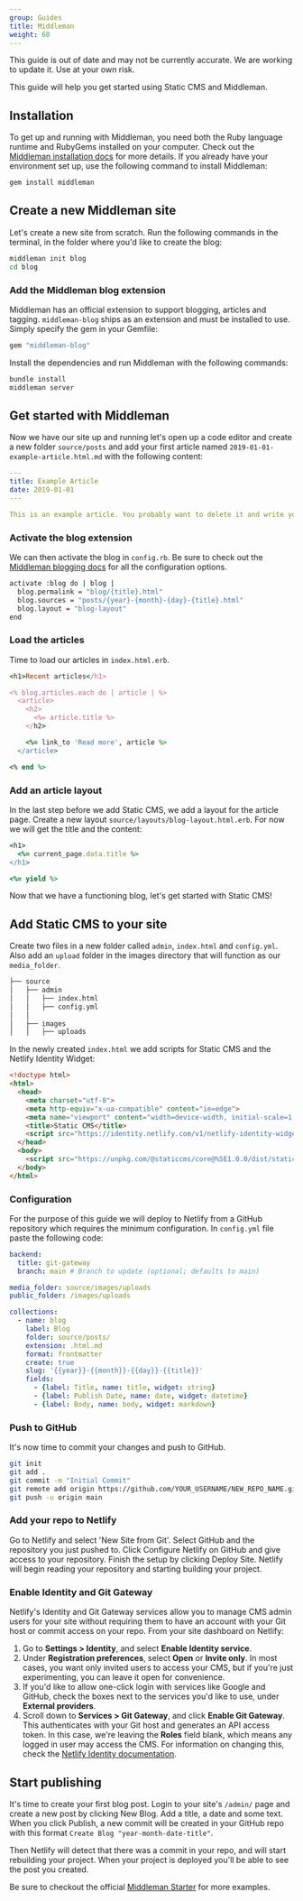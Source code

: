 ```yaml
---
group: Guides
title: Middleman
weight: 60
---
```


<Alert severity="warning">This guide is out of date and may not be currently accurate. We are working to update it. Use at your own risk.</Alert>

This guide will help you get started using Static CMS and Middleman.

## Installation
To get up and running with Middleman, you need both the Ruby language runtime and RubyGems installed on your computer. Check out the [Middleman installation docs](https://middlemanapp.com/basics/install/) for more details. If you already have your environment set up, use the following command to install Middleman:

```bash
gem install middleman
```

## Create a new Middleman site
Let's create a new site from scratch. Run the following commands in the terminal, in the folder where you'd like to create the blog:

```bash
middleman init blog
cd blog
```

### Add the Middleman blog extension
Middleman has an official extension to support blogging, articles and tagging. `middleman-blog` ships as an extension and must be installed to use. Simply specify the gem in your Gemfile:

```bash
gem "middleman-blog"
```
Install the dependencies and run Middleman with the following commands:

```bash
bundle install
middleman server
```

## Get started with Middleman

Now we have our site up and running let's open up a code editor and create a new folder `source/posts` and add your first article named `2019-01-01-example-article.html.md` with the following content:


```yml
---
title: Example Article
date: 2019-01-01
---

This is an example article. You probably want to delete it and write your own articles once you finished this guide!
```

### Activate the blog extension
We can then activate the blog in `config.rb`. Be sure to check out the [Middleman blogging docs](https://middlemanapp.com/basics/blogging/) for all the configuration options.

```bash
activate :blog do | blog |
  blog.permalink = "blog/{title}.html"
  blog.sources = "posts/{year}-{month}-{day}-{title}.html"
  blog.layout = "blog-layout"
end
```

### Load the articles
Time to load our articles in `index.html.erb`.

```ruby
<h1>Recent articles</h1>

<% blog.articles.each do | article | %>
  <article>
    <h2>
      <%= article.title %>
    </h2>

    <%= link_to 'Read more', article %>
  </article>

<% end %>
```

### Add an article layout
In the last step before we add Static CMS, we add a layout for the article page. Create a new layout `source/layouts/blog-layout.html.erb`. For now we will get the title and the content:
```ruby
<h1>
  <%= current_page.data.title %>
</h1>

<%= yield %>
```

Now that we have a functioning blog, let's get started with Static CMS!

## Add Static CMS to your site

Create two files in a new folder called `admin`, `index.html` and `config.yml`. Also add an `upload` folder in the images directory that will function as our `media_folder`.
```bash
├── source
│   ├── admin
│   │   ├── index.html
│   │   ├── config.yml
│   │
│   ├── images
│   │   ├── uploads
```


In the newly created `index.html` we add scripts for Static CMS and the Netlify Identity Widget:

```html
<!doctype html>
<html>
  <head>
    <meta charset="utf-8">
    <meta http-equiv="x-ua-compatible" content="ie=edge">
    <meta name="viewport" content="width=device-width, initial-scale=1, shrink-to-fit=no">
    <title>Static CMS</title>
    <script src="https://identity.netlify.com/v1/netlify-identity-widget.js" type="text/javascript"></script>
  </head>
  <body>
    <script src="https://unpkg.com/@staticcms/core@%5E1.0.0/dist/static-cms-core.js" type="text/javascript"></script>
  </body>
</html>

```

### Configuration

For the purpose of this guide we will deploy to Netlify from a GitHub repository which requires the minimum configuration. In `config.yml` file paste the following code:

```yml
backend:
  title: git-gateway
  branch: main # Branch to update (optional; defaults to main)

media_folder: source/images/uploads
public_folder: /images/uploads

collections:
  - name: blog
    label: Blog
    folder: source/posts/
    extension: .html.md
    format: frontmatter
    create: true
    slug: '{{year}}-{{month}}-{{day}}-{{title}}'
    fields:
      - {label: Title, name: title, widget: string}
      - {label: Publish Date, name: date, widget: datetime}
      - {label: Body, name: body, widget: markdown}
```

### Push to GitHub
It's now time to commit your changes and push to GitHub. 

```bash
git init
git add .
git commit -m "Initial Commit"
git remote add origin https://github.com/YOUR_USERNAME/NEW_REPO_NAME.git
git push -u origin main
```

### Add your repo to Netlify

Go to Netlify and select 'New Site from Git'. Select GitHub and the repository you just pushed to. Click Configure Netlify on GitHub and give access to your repository. Finish the setup by clicking Deploy Site. Netlify will begin reading your repository and starting building your project.

### Enable Identity and Git Gateway

Netlify's Identity and Git Gateway services allow you to manage CMS admin users for your site without requiring them to have an account with your Git host or commit access on your repo. From your site dashboard on Netlify:

1. Go to **Settings > Identity**, and select **Enable Identity service**.
2. Under **Registration preferences**, select **Open** or **Invite only**. In most cases, you want only invited users to access your CMS, but if you're just experimenting, you can leave it open for convenience.
3. If you'd like to allow one-click login with services like Google and GitHub, check the boxes next to the services you'd like to use, under **External providers**.
4. Scroll down to **Services > Git Gateway**, and click **Enable Git Gateway**. This authenticates with your Git host and generates an API access token. In this case, we're leaving the **Roles** field blank, which means any logged in user may access the CMS. For information on changing this, check the [Netlify Identity documentation](https://www.netlify.com/docs/identity/).

## Start publishing

It's time to create your first blog post. Login to your site's `/admin/` page and create a new post by clicking New Blog. Add a title, a date and some text. When you click Publish, a new commit will be created in your GitHub repo with this format `Create Blog "year-month-date-title"`. 

Then Netlify will detect that there was a commit in your repo, and will start rebuilding your project. When your project is deployed you'll be able to see the post you created.

Be sure to checkout the official [Middleman Starter](https://github.com/tomrutgers/middleman-starter-netlify-cms) for more examples.

